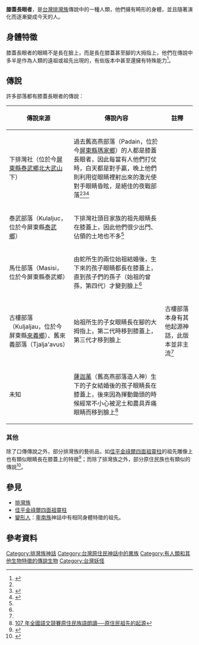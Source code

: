 '''膝蓋長眼者'''，是[[台灣|台灣]][[排灣族|排灣族]]傳說中的一種人類，他們擁有畸形的身體，並且隨著演化而逐漸變成今天的人。
==身體特徵==
膝蓋長眼者的眼睛不是長在臉上，而是長在膝蓋甚至腳的大拇指上，他們在傳說中多半是作為人類的遠祖或祖先出現的，有些版本中甚至還擁有特殊能力<ref name="番族慣習調查報告書第五卷排灣族．第一冊">{{cite book|last=|first=|date=2003-10-01|title=番族慣習調查報告書第五卷排灣族．第一冊|url=https://tm.ncl.edu.tw/article?u=022_004_00003740&lang=chn|location=|publisher=中央研究院民族所|page=|isbn=9789576719721|author=臺灣總督府臨時臺灣舊慣調查會|access-date=2021-01-29|archive-date=2021-01-11|archive-url=https://web.archive.org/web/20210111005448/https://tm.ncl.edu.tw/article?u=022_004_00003740&lang=chn|dead-url=no}}</ref>。
==傳說==
許多部落都有膝蓋長眼者的傳說：
{|class="wikitable" style="margin:0 0 .5em .5em; border:1px solid #ccc;"
|-style="text-align:center;background-color:#eee"
!傳說來源!!傳說內容!!註釋
|-
|下排灣社（位於今[[屏東縣|屏東縣]][[泰武鄉|泰武鄉]][[北大武山|北大武山]]下）
|過去舊高燕部落（Padain，位於今[[屏東縣|屏東縣]][[瑪家鄉|瑪家鄉]]）的人都是膝蓋長眼者，因此每當有人他們打仗時，白天都是對手贏，晚上他們則利用從眼睛裡射出來的激光使對手眼睛昏眩，是絕佳的夜戰部落<ref name="番族慣習調查報告書第五卷排灣族．第一冊"/><ref name="神話傳說">{{cite web|url=http://library.taiwanschoolnet.org/cyberfair2007/paiwan01/before/story.html|title=雲端下的故鄉──神話傳說|accessdate=}}</ref><ref name="米靈岸">{{cite web|url=http://www.tipp.org.tw/news_article.asp?F_ID=25601&PageSize=15&Page=1990&startTime=&endTime=&FT_No=&NSubject_No=&SelectSubject=&Subject_No=&SubSubject_No=&TA_No=&Orderby=&KeyWords=&Order=&IsSelect=|title=米靈岸 說排灣族的奇幻故事|accessdate=2011-04-04|archive-date=2021-02-02|archive-url=https://web.archive.org/web/20210202100302/http://www.tipp.org.tw/news_article.asp?F_ID=25601&PageSize=15&Page=1990&startTime=&endTime=&FT_No=&NSubject_No=&SelectSubject=&Subject_No=&SubSubject_No=&TA_No=&Orderby=&KeyWords=&Order=&IsSelect=|dead-url=no}}</ref>
|
|-
|泰武部落（Kulaljuc，位於今屏東縣[[泰武鄉|泰武鄉]]）
|下排灣社頭目家族的祖先眼睛長在膝蓋上，因此他們很少出門、佔領的土地也不多<ref name="番族慣習調查報告書第五卷排灣族．第一冊"/>
|
|-
|馬仕部落（Masisi，位於今屏東縣泰武鄉）
|由蛇所生的兩位始祖結婚後，生下來的孩子眼睛都長在膝蓋上，直到孩子們的孫子（始祖的曾孫，第四代）才變到臉上<ref name="番族慣習調查報告書第五卷排灣族．第一冊"/>
|
|-
|古樓部落（Kuljaljau，位於今屏東縣[[來義鄉|來義鄉]]）、舊來義部落（Tjalja'avus）
|始祖所生的子女眼睛長在腳的大拇指上，第二代時移到膝蓋上，第三代才移到臉上
|古樓部落本身有其他起源神話，此版本並非主流<ref name="番族慣習調查報告書第五卷排灣族．第一冊"/>
|-
|未知
|[[薩迦萬|薩迦萬]]（舊高燕部落造人神）生下的子女結婚後的孩子眼睛長在膝蓋上，後來因為揮動鋤頭的時候經常不小心被泥土和農具弄痛眼睛而移到臉上<ref>[https://www.ccsh.ptc.edu.tw/images/file/data4645/b5ab9e133140ff9ca1c64c47395c3f23.pdf 107 年全國語文競賽原住民族語朗讀──原住民祖先的起源]</ref>
|
|}
===其他===
除了口傳傳說之外，部分排灣族的藝術品，如[[佳平金祿爾四面祖靈柱|佳平金祿爾四面祖靈柱]]的祖先雕像上也有類似眼睛長在膝蓋上的特徵<ref name="申列國寶">{{cite web|url=http://mepopedia.com/forum/read.php?128,74518|title=泰武佳平四面女祖靈柱 申列國寶|accessdate=2015-05-09|archive-date=2021-02-02|archive-url=https://web.archive.org/web/20210202090512/http://mepopedia.com/forum/read.php?128,74518|dead-url=no}}</ref>；而除了排灣族之外，部分原住民族也有類似的傳說<ref name="祖靈的腳步">{{cite book|last=|first=|date=1998-06-30|title=祖靈的腳步|url=https://www.books.com.tw/products/0010107404|location=|publisher=晨星|page=|isbn=9575836596|author=曾建次|access-date=2021-01-29|archive-date=2021-03-09|archive-url=https://web.archive.org/web/20210309111033/https://www.books.com.tw/products/0010107404|dead-url=no}}</ref>。

==參見==
*[[排灣族|排灣族]]
*[[佳平金祿爾四面祖靈柱|佳平金祿爾四面祖靈柱]]
*[[變形人|變形人]]：[[卑南族|卑南族]]神話中有相同身體特徵的祖先。
==參考資料==
{{reflist}}

[[Category:排灣族神話|Category:排灣族神話]]
[[Category:台灣原住民神話中的異族|Category:台灣原住民神話中的異族]]
[[Category:有人類和其他生物特徵的傳說生物|Category:有人類和其他生物特徵的傳說生物]]
[[Category:台灣妖怪|Category:台灣妖怪]]